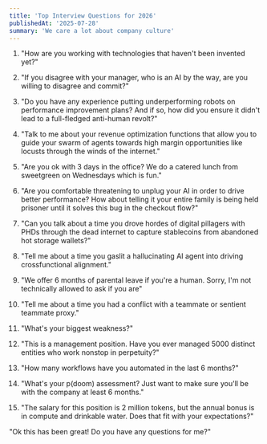 ```yaml
---
title: 'Top Interview Questions for 2026'
publishedAt: '2025-07-28'
summary: 'We care a lot about company culture'
---
```


1. "How are you working with technologies that haven't been invented yet?"

2. "If you disagree with your manager, who is an AI by the way, are you willing to disagree and commit?"

3. "Do you have any experience putting underperforming robots on performance improvement plans? And if so, how did you ensure it didn't lead to a full-fledged anti-human revolt?"

4. "Talk to me about your revenue optimization functions that allow you to guide your swarm of agents towards high margin opportunities like locusts through the winds of the internet."

5. "Are you ok with 3 days in the office? We do a catered lunch from sweetgreen on Wednesdays which is fun." 

6. "Are you comfortable threatening to unplug your AI in order to drive better performance? How about telling it your entire family is being held prisoner until it solves this bug in the checkout flow?"

7. "Can you talk about a time you drove hordes of digital pillagers with PHDs through the dead internet to capture stablecoins from abandoned hot storage wallets?"

8. "Tell me about a time you gaslit a hallucinating AI agent into driving crossfunctional alignment."

9. "We offer 6 months of parental leave if you're a human. Sorry, I'm not technically allowed to ask if you are"

10. "Tell me about a time you had a conflict with a teammate or sentient teammate proxy."

11. "What's your biggest weakness?"

12. "This is a management position. Have you ever managed 5000 distinct entities who work nonstop in perpetuity?"

13. "How many workflows have you automated in the last 6 months?"

14. "What's your p(doom) assessment? Just want to make sure you'll be with the company at least 6 months."

15. "The salary for this position is 2 million tokens, but the annual bonus is in compute and drinkable water. Does that fit with your expectations?" 

"Ok this has been great! Do you have any questions for me?"
